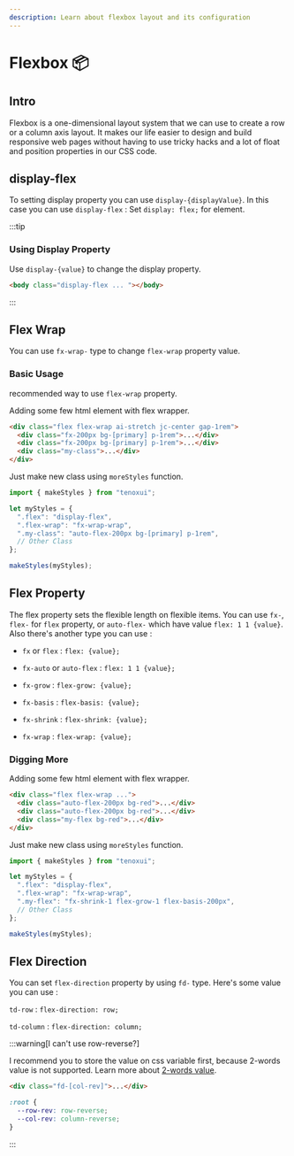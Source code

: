 ```yaml
---
description: Learn about flexbox layout and its configuration
---
```



# Flexbox 📦

## Intro

Flexbox is a one-dimensional layout system that we can use to create a row or a column axis layout. It makes our life easier to design and build responsive web pages without having to use tricky hacks and a lot of float and position properties in our CSS code.

## display-flex

To setting display property you can use `display-{displayValue}`. In this case you can use `display-flex` : Set `display: flex;` for element.

:::tip

### Using Display Property

Use `display-{value}` to change the display property.

```html
<body class="display-flex ... "></body>
```

:::

## Flex Wrap

You can use `fx-wrap-` type to change `flex-wrap` property value.

### Basic Usage

recommended way to use `flex-wrap` property.

<Tabs>
<TabItem value="html">

Adding some few html element with flex wrapper.

```html title="index.html"
<div class="flex flex-wrap ai-stretch jc-center gap-1rem">
  <div class="fx-200px bg-[primary] p-1rem">...</div>
  <div class="fx-200px bg-[primary] p-1rem">...</div>
  <div class="my-class">...</div>
</div>
```

</TabItem>
<TabItem value="javascript">

Just make new class using `moreStyles` function.

```js title="script.js"
import { makeStyles } from "tenoxui";

let myStyles = {
  ".flex": "display-flex",
  ".flex-wrap": "fx-wrap-wrap",
  ".my-class": "auto-flex-200px bg-[primary] p-1rem",
  // Other Class
};

makeStyles(myStyles);
```

</TabItem>
</Tabs>

## Flex Property

The flex property sets the flexible length on flexible items. You can use `fx-`, `flex-` for `flex` property, or `auto-flex-` which have value `flex: 1 1 {value}`. Also there's another type you can use :

- `fx` or `flex` : `flex: {value};`

- `fx-auto` or `auto-flex` : `flex: 1 1 {value};`

- `fx-grow` : `flex-grow: {value};`

- `fx-basis` : `flex-basis: {value};`

- `fx-shrink` : `flex-shrink: {value};`

- `fx-wrap` : `flex-wrap: {value};`

### Digging More

<Tabs>
<TabItem value="html">

Adding some few html element with flex wrapper.

```html title="index.html"
<div class="flex flex-wrap ...">
  <div class="auto-flex-200px bg-red">...</div>
  <div class="auto-flex-200px bg-red">...</div>
  <div class="my-flex bg-red">...</div>
</div>
```

</TabItem>
<TabItem value="javascript">

Just make new class using `moreStyles` function.

```js title="script.js"
import { makeStyles } from "tenoxui";

let myStyles = {
  ".flex": "display-flex",
  ".flex-wrap": "fx-wrap-wrap",
  ".my-flex": "fx-shrink-1 flex-grow-1 flex-basis-200px",
  // Other Class
};

makeStyles(myStyles);
```

</TabItem>
</Tabs>

## Flex Direction

You can set `flex-direction` property by using `fd-` type. Here's some value you can use :

`td-row` : `flex-direction: row;`

`td-column` : `flex-direction: column;`

:::warning[I can't use row-reverse?]

I recommend you to store the value on css variable first, because 2-words value is not supported. Learn more about [2-words value](/docs/extras/all-value#1-two-word-value).

```html title="html"
<div class="fd-[col-rev]">...</div>
```

```css title="css"
:root {
  --row-rev: row-reverse;
  --col-rev: column-reverse;
}
```

:::
